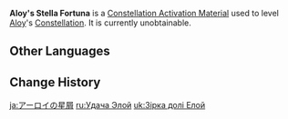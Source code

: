 {{Item Infobox
|id           = 001162
|image        = Item Stella Fortuna (5 Star).png
|type         = Constellation Activation Materials
|group        = Stella Fortuna
|quality      = 5
|description  = [[Aloy]]'s Constellation Activation Material
}}
'''Aloy's Stella Fortuna''' is a [[Constellation Activation Material]] used to level [[Aloy]]'s [[Constellation]]. It is currently unobtainable.

==Other Languages==
{{Other Languages
|en      = Aloy's Stella Fortuna
|zhs     = 埃洛伊的命星
|zhs_rm  = Āiluòyī de Mìngxīng
|zht     = 亞蘿伊的命星
|zht_rm  = Yàluóyī de Mìngxīng
|zh_tl   = Aloy's {{Lex|Stella Fortuna|zh}}
|ja      = アーロイの星屑
|ja_rm   = Aaroi no Hoshikuzu
|ja_tl   = Aloy's {{Lex|Stella Fortuna|ja}}
|ko      = 에일로이의 운명의 별
|ko_rm   = Eilloi-ui Unmyeong-ui Byeol
|ko_tl   = Aloy's {{Lex|Stella Fortuna|ko}}
|es      = Stella Fortuna de Aloy
|es_tl   = Aloy's Stella Fortuna
|fr      = Stella Fortuna d' Aloy
|fr_tl   = Aloy's Stella Fortuna
|ru      = <!--Удача Элой-->
|ru_tl   = <!--Aloy's {{Lex|Stella Fortuna|ru}}-->
|th      = ดวงดาวแห่งชีวิตของ Aloy
|th_rm   = Duangdao haeng Chiwit khong Aloy
|th_tl   = Aloy's {{Lex|Stella Fortuna|th}}
|vi      = Chòm Sao Của Aloy
|vi_tl   = Aloy's {{Lex|Stella Fortuna|vi}}
|de      = Stella Fortuna von Aloy
|de_tl   = Aloy's Stella Fortuna
|id      = Aloy's Stella Fortuna
|pt      = <!--Constelação de Aloy/Stella Fortuna de Aloy-->
|pt_tl   = <!--Aloy's Stella Fortuna-->
|tr      = <!--Aloy' Yaşam Yıldızı-->
|tr_tl   = <!--Aloy's Stella Fortuna-->
|it      = Stella Fortuna di Aloy
|it_tl   = Aloy's Stella Fortuna
}}

==Change History==
{{Change History|2.1}}

[[ja:アーロイの星屑]]
[[ru:Удача Элой]]
[[uk:Зірка долі Елой]]